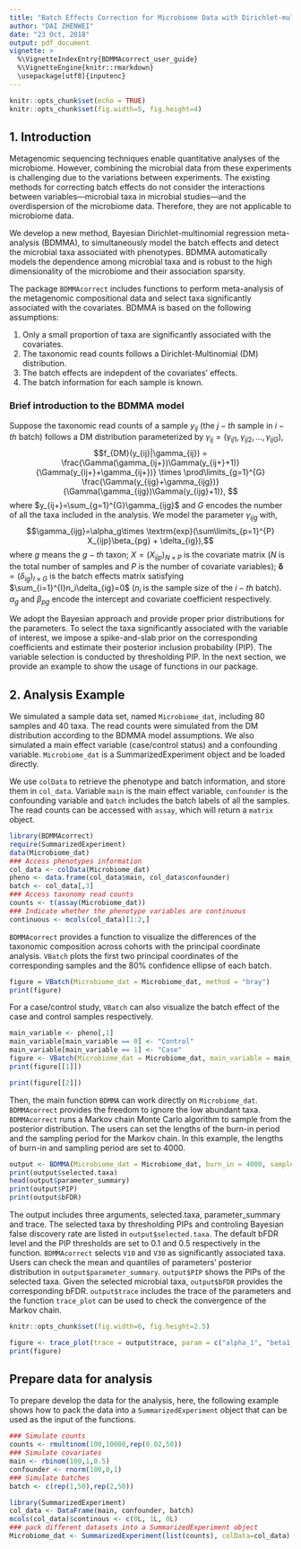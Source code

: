 ---
title: "Batch Effects Correction for Microbiome Data with Dirichlet-multinomial Regression"
author: "DAI ZHENWEI"
date: "23 Oct, 2018"
output: pdf_document
vignette: >
  %\VignetteIndexEntry{BDMMAcorrect_user_guide}
  %\VignetteEngine{knitr::rmarkdown}
  \usepackage[utf8]{inputenc}
---

```{r setup, include=FALSE}
knitr::opts_chunk$set(echo = TRUE)
knitr::opts_chunk$set(fig.width=5, fig.height=4) 
```

## 1. Introduction

Metagenomic sequencing techniques enable quantitative analyses of the microbiome. However, combining the microbial data from these experiments is challenging due to the variations between experiments. The existing methods for correcting batch effects do not consider the interactions between variables---microbial taxa in microbial studies---and the overdispersion of the microbiome data. Therefore, they are not applicable to microbiome data.

We develop a new method, Bayesian Dirichlet-multinomial regression meta-analysis (BDMMA), to simultaneously model the batch effects and detect the microbial taxa associated with phenotypes. BDMMA automatically models the dependence among microbial taxa and is robust to the high dimensionality of the microbiome and their association sparsity.

The package `BDMMAcorrect` includes functions to perform meta-analysis of the metagenomic compositional data and select taxa significantly associated with the covariates. BDMMA is based on the following assumptions:

1. Only a small proportion of taxa are significantly associated with the covariates. 
2. The taxonomic read counts follows a Dirichlet-Multinomial (DM) distribution. 
3. The batch effects are indepdent of the covariates' effects. 
4. The batch information for each sample is known.

### Brief introduction to the BDMMA model
Suppose the taxonomic read counts of a sample $y_{ij}$ (the $j-th$ sample in $i-th$ batch) follows a DM distribution parameterized by $\gamma_{ij}=(\gamma_{ij1},\gamma_{ij2},...,\gamma_{ijG})$,
$$f_{DM}(y_{ij}|\gamma_{ij}) = \frac{\Gamma(\gamma_{ij+})\Gamma(y_{ij+}+1)}{\Gamma(y_{ij+}+\gamma_{ij+})} \times \prod\limits_{g=1}^{G} \frac{\Gamma(y_{ijg}+\gamma_{ijg})}{\Gamma(\gamma_{ijg})\Gamma(y_{ijg}+1)}, $$
where $y_{ij+}=\sum_{g=1}^{G}\gamma_{ijg}$ and $G$ encodes the number of all the taxa included in the analysis. We model the parameter $\gamma_{ijg}$ with,
$$\gamma_{ijg}=\alpha_g\times \textrm{exp}(\sum\limits_{p=1}^{P} X_{ijp}\beta_{pg} + \delta_{ig}),$$
where $g$ means the $g-th$ taxon; $X=(X_{ijp})_{N \times P}$ is the covariate matrix ($N$ is the total number of samples and $P$ is the number of covariate variables); $\boldsymbol\delta=(\delta_{ig})_{I \times G}$ is the batch effects matrix satisfying $\sum_{i=1}^{I}n_i\delta_{ig}=0$ ($n_i$ is the sample size of the $i-th$ batch). $\alpha_g$ and $\beta_{pg}$ encode the intercept and covariate coefficient respectively. 

We adopt the Bayesian approach and provide proper prior distributions for the parameters. To select the taxa significantly associated with the variable of interest, we impose a spike-and-slab prior on the corresponding coefficients and estimate their posterior inclusion probability (PIP). The variable selection is conducted by thresholding PIP. In the next section, we provide an example to show the usage of functions in our package. 


## 2. Analysis Example

We simulated a sample data set, named `Microbiome_dat`, including 80 samples and 40 taxa. The read counts were simulated from the DM distribution according to the BDMMA model assumptions. We also simulated a main effect variable  (case/control status) and a confounding variable. `Microbiome_dat` is a SummarizedExperiment object and be loaded directly.

We use `colData` to retrieve the phenotype and batch information, and store them in `col_data`. Variable `main` is the main effect variable, `confounder` is the confounding variable and `batch` includes the batch labels of all the samples. The read counts can be accessed with `assay`, which will return a `matrix` object. 
```{r results='hide', message=FALSE, warning=FALSE}
library(BDMMAcorrect)
require(SummarizedExperiment)
data(Microbiome_dat)
### Access phenotypes information 
col_data <- colData(Microbiome_dat)
pheno <- data.frame(col_data$main, col_data$confounder)
batch <- col_data[,3]
### Access taxonomy read counts 
counts <- t(assay(Microbiome_dat))
### Indicate whether the phenotype variables are continuous
continuous <- mcols(col_data)[1:2,]
```


`BDMMAcorrect` provides a function to visualize the differences of the taxonomic composition across cohorts with the principal coordinate analysis. `VBatch` plots the first two principal coordinates of the corresponding samples and the 80% confidence ellipse of each batch. 

```{r, echo=TRUE}
figure = VBatch(Microbiome_dat = Microbiome_dat, method = "bray")
print(figure)
```

For a case/control study, `VBatch` can also visualize the batch effect of the case and control samples respectively.
```{r, echo=TRUE}
main_variable <- pheno[,1]
main_variable[main_variable == 0] <- "Control"
main_variable[main_variable == 1] <- "Case"
figure <- VBatch(Microbiome_dat = Microbiome_dat, main_variable = main_variable, method = "bray")
print(figure[[1]])
```

```{r, echo=TRUE}
print(figure[[2]])
```

Then, the main function `BDMMA` can work directly on `Microbiome_dat`. `BDMMAcorrect` provides the freedom to ignore the low abundant taxa. `BDMMAcorrect` runs a Markov chain Monte Carlo algorithm to sample from the posterior distribution. The users can set the lengths of the burn-in period and the sampling period for the Markov chain. In this example, the lengths of burn-in and sampling period are set to 4000. 

```{r, echo=TRUE}
output <- BDMMA(Microbiome_dat = Microbiome_dat, burn_in = 4000, sample_period = 4000)
print(output$selected.taxa)
head(output$parameter_summary)
print(output$PIP)
print(output$bFDR)
```

The output includes three arguments, selected.taxa, parameter_summary and trace. The selected taxa by thresholding PIPs and controling Bayesian false discovery rate are listed in `output$selected.taxa`. The default bFDR level and the PIP thresholds are set to 0.1 and 0.5 respectively in the function. `BDMMAcorrect` selects `V10` and `V30` as significantly associated taxa. Users can check the mean and quantiles of parameters' posterior distribution in `output$parameter_summary`. `output$PIP` shows the PIPs of the selected taxa. Given the selected microbial taxa, `output$bFDR` provides the corresponding bFDR. `output$trace` includes the trace of the parameters and the function `trace_plot` can be used to check the convergence of the Markov chain.
```{r, include=FALSE}
knitr::opts_chunk$set(fig.width=6, fig.height=2.5) 
```

```{r, echo=TRUE}
figure <- trace_plot(trace = output$trace, param = c("alpha_1", "beta1_10"))
print(figure)
```

## Prepare data for analysis 

To prepare develop the data for the analysis, here, the following example shows how to pack the data into a `SummarizedExperiment` object that can be used as the input of the functions.

```{r, echo=TRUE}
### Simulate counts
counts <- rmultinom(100,10000,rep(0.02,50))
### Simulate covariates
main <- rbinom(100,1,0.5)
confounder <- rnorm(100,0,1)
### Simulate batches
batch <- c(rep(1,50),rep(2,50))

library(SummarizedExperiment)
col_data <- DataFrame(main, confounder, batch)
mcols(col_data)$continous <- c(0L, 1L, 0L)
### pack different datasets into a SummarizedExperiment object
Microbiome_dat <- SummarizedExperiment(list(counts), colData=col_data)
```







